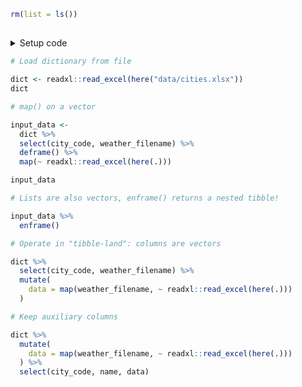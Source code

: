 ```r
rm(list = ls())
```


## <No caption defined>

<details><summary>Setup code</summary>
```r
### <No caption defined>

```
```r
library(tidyverse)
library(here)
```
</details>


```r
# Load dictionary from file
```
```r
dict <- readxl::read_excel(here("data/cities.xlsx"))
dict
```


```r
# map() on a vector
```
```r
input_data <-
  dict %>%
  select(city_code, weather_filename) %>%
  deframe() %>%
  map(~ readxl::read_excel(here(.)))

input_data
```


```r
# Lists are also vectors, enframe() returns a nested tibble!
```
```r
input_data %>%
  enframe()
```


```r
# Operate in "tibble-land": columns are vectors
```
```r
dict %>%
  select(city_code, weather_filename) %>%
  mutate(
    data = map(weather_filename, ~ readxl::read_excel(here(.)))
  )
```


```r
# Keep auxiliary columns
```
```r
dict %>%
  mutate(
    data = map(weather_filename, ~ readxl::read_excel(here(.)))
  ) %>%
  select(city_code, name, data)
```

